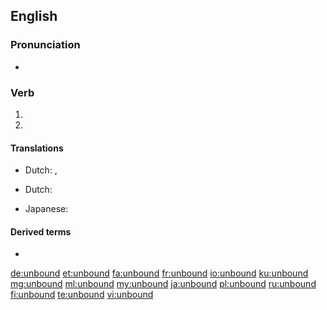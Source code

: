 ==English==

===Pronunciation===
* {{IPA|/ʌnˈbaʊnd/|lang=en}}

===Verb===
{{head|en|verb form}}

# {{en-simple past of|unbind}}
# {{past participle of|unbind|lang=en}}

====Translations====
{{trans-top|simple past of "to unbind"}}
* Dutch: {{t+|nl|ontbond|s}}, {{t+|nl|ontbonden|p}}
{{trans-mid}}
{{trans-bottom}}

{{trans-top|past participle of "to unbind"}}
* Dutch: {{t+|nl|ontbonden}}
{{trans-mid}}
* Japanese: {{t|ja|とじていない|tr=tojiteinai|sc=Jpan}}
{{trans-bottom}}

====Derived terms====
* {{l|en|unbounded}}

[[de:unbound]]
[[et:unbound]]
[[fa:unbound]]
[[fr:unbound]]
[[io:unbound]]
[[ku:unbound]]
[[mg:unbound]]
[[ml:unbound]]
[[my:unbound]]
[[ja:unbound]]
[[pl:unbound]]
[[ru:unbound]]
[[fi:unbound]]
[[te:unbound]]
[[vi:unbound]]